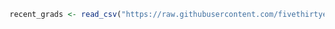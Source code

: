 ```r
recent_grads <- read_csv("https://raw.githubusercontent.com/fivethirtyeight/data/master/college-majors/recent-grads.csv")
```

